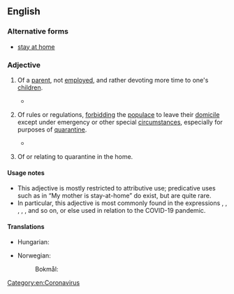 {{also|stay at home}}
==English==

===Alternative forms===
* [[stay at home]]

===Adjective===
{{en-adj|head=[[stay]]-[[at]]-[[home]]|-}}

# {{lb|en|chiefly|attributive}} Of a [[parent]], not [[employed]], and rather devoting more time to one's [[children]].
#* {{quote-web|en|title=Couples Who Eat Together May Not Stay Together|work=New York Times|author=Abby Ellin|date=May 25, 2020|url=https://www.nytimes.com/2020/05/25/fashion/weddings/couples-food-habits-quarantine.html|passage=Ms. Andrews is forthright about her distress. “Jonathan’s eating habits have irritated me for years anyway and have only been exacerbated during the last six or seven weeks of him working from home,” said Ms. Andrews, 53, a '''stay-at-home''' parent who lives just outside London, in Surrey.}}
# {{lb|en|attributive}} Of rules or regulations, [[forbid|forbidding]] the [[populace]] to leave their [[domicile]] except under emergency or other special [[circumstances]], especially for purposes of [[quarantine]].
#: {{ux|en|stay-at-home orders}}
#* {{quote-web|en|url=https://www.scientificamerican.com/article/a-monday-is-a-tuesday-is-a-sunday-as-covid-19-disrupts-internal-clocks/|date=May 27, 2020|author=Jackie Rocheleau|work=Scientific American|title=A Monday Is a Tuesday Is a Sunday as COVID-19 Disrupts Internal Clocks|passage=In April Jenny Rappaport sat down to inspect her calendar because she could not tell how many days had passed since New Jersey’s '''stay-at-home''' order took effect.}}
# {{lb|en|attributive}} Of or relating to quarantine in the home.
#: {{ux|en|the stay-at-home era}}
#: {{ux|en|stay-at-home boredom}}

====Usage notes====
* This adjective is mostly restricted to attributive use; predicative uses such as in “My mother is stay-at-home” do exist, but are quite rare.
* In particular, this adjective is most commonly found in the expressions {{m|en||stay-at-home mother}}, {{m|en||father}}, {{m|en||mom}}, {{m|en||dad}}, {{m|en||motherhood}}, and so on, or else used in relation to the COVID-19 pandemic.

====Translations====
{{trans-top|of a parent not employed}}
* Hungarian: {{t|hu|otthon tartózkodó}}
{{trans-mid}}
* Norwegian:
*: Bokmål: {{t+|nb|hjemmeværende}}
{{trans-bottom}}

[[Category:en:Coronavirus]]